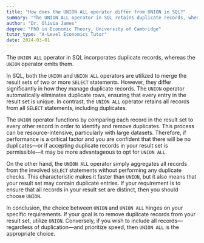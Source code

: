 ```yaml
---
title: "How does the UNION ALL operator differ from UNION in SQL?"
summary: "The UNION ALL operator in SQL retains duplicate records, whereas the UNION operator eliminates duplicates, providing distinct results."
author: "Dr. Olivia James"
degree: "PhD in Economic Theory, University of Cambridge"
tutor_type: "A-Level Economics Tutor"
date: 2024-03-01
---
```


The `UNION ALL` operator in SQL incorporates duplicate records, whereas the `UNION` operator omits them.

In SQL, both the `UNION` and `UNION ALL` operators are utilized to merge the result sets of two or more `SELECT` statements. However, they differ significantly in how they manage duplicate records. The `UNION` operator automatically eliminates duplicate rows, ensuring that every entry in the result set is unique. In contrast, the `UNION ALL` operator retains all records from all `SELECT` statements, including duplicates.

The `UNION` operator functions by comparing each record in the result set to every other record in order to identify and remove duplicates. This process can be resource-intensive, particularly with large datasets. Therefore, if performance is a critical factor and you are confident that there will be no duplicates—or if accepting duplicate records in your result set is permissible—it may be more advantageous to opt for `UNION ALL`.

On the other hand, the `UNION ALL` operator simply aggregates all records from the involved `SELECT` statements without performing any duplicate checks. This characteristic makes it faster than `UNION`, but it also means that your result set may contain duplicate entries. If your requirement is to ensure that all records in your result set are distinct, then you should choose `UNION`.

In conclusion, the choice between `UNION` and `UNION ALL` hinges on your specific requirements. If your goal is to remove duplicate records from your result set, utilize `UNION`. Conversely, if you wish to include all records—regardless of duplication—and prioritize speed, then `UNION ALL` is the appropriate choice.
    
